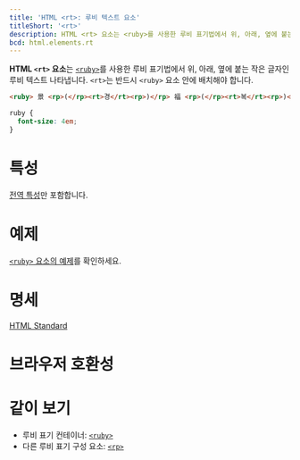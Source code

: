 ```yaml
---
title: 'HTML <rt>: 루비 텍스트 요소'
titleShort: '<rt>'
description: HTML <rt> 요소는 <ruby>를 사용한 루비 표기법에서 위, 아래, 옆에 붙는 작은 글자인 루비 텍스트 나타냅니다.
bcd: html.elements.rt
---
```


**HTML `<rt>` 요소**는 [`<ruby>`](./ruby)를 사용한 루비 표기법에서 위, 아래, 옆에 붙는 작은 글자인 루비 텍스트 나타냅니다. `<rt>`는 반드시 `<ruby>` 요소 안에 배치해야 합니다.

```html hidden name=demo
<ruby> 景 <rp>(</rp><rt>경</rt><rp>)</rp> 福 <rp>(</rp><rt>복</rt><rp>)</rp> 宮 <rp>(</rp><rt>궁</rt><rp>)</rp> </ruby>
```

```css hidden name=demo
ruby {
  font-size: 4em;
}
```

<LiveExample height={140} lang="html" name="demo" />

# 특성

[전역 특성](/docs/Web/HTML/Global_attributes)만 포함합니다.

# 예제

[`<ruby>` 요소의 예제](./ruby#예제)를 확인하세요.

# 명세

[HTML Standard](https://html.spec.whatwg.org/multipage/semantics.html#the-rt-element)

# 브라우저 호환성

<BrowserCompat data={props.bcd} />

# 같이 보기

- 루비 표기 컨테이너: [`<ruby>`](./ruby)
- 다른 루비 표기 구성 요소: [`<rp>`](./rp)
